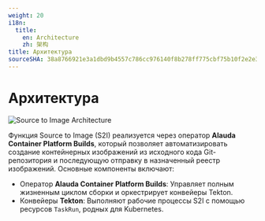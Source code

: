 ```yaml
---
weight: 20
i18n:
  title:
    en: Architecture
    zh: 架构
title: Архитектура
sourceSHA: 38a8766921e3a1dbd9b4557c786cc976140f8b278ff775cbf75b10f2e2e3cc18
---
```


# Архитектура

![Source to Image Architecture](../../../en/developer/s2i/assets/s2i-archtecture.png "Архитектура Source to Image")

Функция Source to Image (S2I) реализуется через оператор **Alauda Container Platform Builds**, который позволяет автоматизировать создание контейнерных изображений из исходного кода Git-репозитория и последующую отправку в назначенный реестр изображений. Основные компоненты включают:

- Оператор **Alauda Container Platform Builds**: Управляет полным жизненным циклом сборки и оркестрирует конвейеры Tekton.
- Конвейеры **Tekton**: Выполняют рабочие процессы S2I с помощью ресурсов `TaskRun`, родных для Kubernetes.
